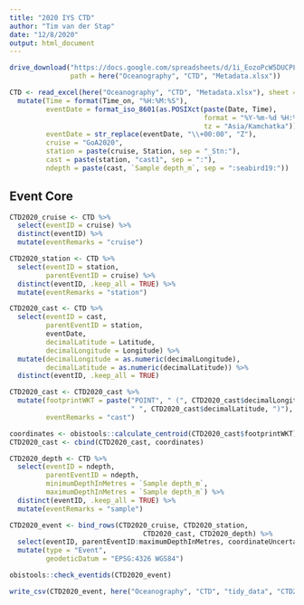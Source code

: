 ```yaml
---
title: "2020 IYS CTD"
author: "Tim van der Stap"
date: "12/8/2020"
output: html_document
---
```


``` r

drive_download("https://docs.google.com/spreadsheets/d/1i_EozoPcW5DUCPLZ4w68UDVzoWC6c07w/edit#gid=339568936",
               path = here("Oceanography", "CTD", "Metadata.xlsx"))

CTD <- read_excel(here("Oceanography", "CTD", "Metadata.xlsx"), sheet = "CTD metadata") %>% 
  mutate(Time = format(Time_on, "%H:%M:%S"),
         eventDate = format_iso_8601(as.POSIXct(paste(Date, Time),
                                                format = "%Y-%m-%d %H:%M:%S",
                                                tz = "Asia/Kamchatka")),
         eventDate = str_replace(eventDate, "\\+00:00", "Z"),
         cruise = "GoA2020",
         station = paste(cruise, Station, sep = "_Stn:"),
         cast = paste(station, "cast1", sep = ":"),
         ndepth = paste(cast, `Sample depth_m`, sep = ":seabird19:"))
```

## Event Core

``` r

CTD2020_cruise <- CTD %>%
  select(eventID = cruise) %>%
  distinct(eventID) %>%
  mutate(eventRemarks = "cruise")

CTD2020_station <- CTD %>%
  select(eventID = station,
         parentEventID = cruise) %>%
  distinct(eventID, .keep_all = TRUE) %>%
  mutate(eventRemarks = "station")

CTD2020_cast <- CTD %>%
  select(eventID = cast,
         parentEventID = station,
         eventDate,
         decimalLatitude = Latitude,
         decimalLongitude = Longitude) %>%
  mutate(decimalLongitude = as.numeric(decimalLongitude),
         decimalLatitude = as.numeric(decimalLatitude)) %>%
  distinct(eventID, .keep_all = TRUE)

CTD2020_cast <- CTD2020_cast %>%
  mutate(footprintWKT = paste("POINT", " (", CTD2020_cast$decimalLongitude,
                              " ", CTD2020_cast$decimalLatitude, ")"),
         eventRemarks = "cast")

coordinates <- obistools::calculate_centroid(CTD2020_cast$footprintWKT) %>% select(coordinateUncertaintyInMeters)
CTD2020_cast <- cbind(CTD2020_cast, coordinates)

CTD2020_depth <- CTD %>%
  select(eventID = ndepth,
         parentEventID = ndepth,
         minimumDepthInMetres = `Sample depth_m`,
         maximumDepthInMetres = `Sample depth_m`) %>%
  distinct(eventID, .keep_all = TRUE) %>%
  mutate(eventRemarks = "sample")

CTD2020_event <- bind_rows(CTD2020_cruise, CTD2020_station,
                                 CTD2020_cast, CTD2020_depth) %>%
  select(eventID, parentEventID:maximumDepthInMetres, coordinateUncertaintyInMeters, eventRemarks) %>%
  mutate(type = "Event", 
         geodeticDatum = "EPSG:4326 WGS84")

obistools::check_eventids(CTD2020_event)

write_csv(CTD2020_event, here("Oceanography", "CTD", "tidy_data", "CTD2020_event.csv"))
```


